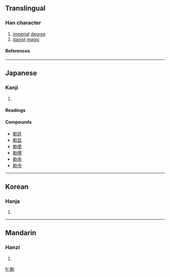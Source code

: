 {{see|敕}}

==Translingual==
===Han character===
{{Han char|rn=19|rad=力|as=07|sn=9|four=|canj=木中大尸 (DLKS)|ids=⿰[[束]][[力]]}}
# [[imperial]] [[degree]]
# [[daoist]] [[magic]]
====References====
{{Han ref|kx=0147.290|dkj=02354|dj=0332.110|hdz=10371.020|uh=52C5|ud=21189}}
----

==Japanese==
===Kanji===
{{ja-kanji|grade=c|rs=力07}}
# {{defn|Japanese}} 
====Readings====
{{ja-readings|on=[[ちょく]] (choku)|kun=[[いましめる]] (imashimeru), [[みことのり]] (mikotonori)}}

====Compounds====
*[[勅許]]
*[[勅旨]]
*[[勅使]]
*[[勅撰]]
*[[勅命]]
*[[勅令]]
----
==Korean==
===Hanja===
{{ko-hanja|hangeul=[[칙]]|rv=chik|mr=ch'ik}}
# {{defn|Korean}}
----
==Mandarin==
===Hanzi===
{{cmn-hanzi|pin=[[chì]] ([[chi4]])|wg=ch'ih<sup>4</sup>}}
# {{defn|Mandarin}}

[[fr:勅]]